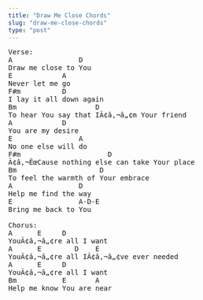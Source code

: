 ```yaml
---
title: "Draw Me Close Chords"
slug: "draw-me-close-chords"
type: "post"
---
```


<pre>
Verse: 
A                D
Draw me close to You 
E            A
Never let me go 
F#m          D          
I lay it all down again 
Bm                   D              
To hear You say that IÃ¢â‚¬â„¢m Your friend 
A            D   
You are my desire 
E                A
No one else will do 
F#m                     D              
Ã¢â‚¬ËœCause nothing else can take Your place 
Bm                    D         
To feel the warmth of Your embrace 
A                D
Help me find the way 
E                A-D-E
Bring me back to You 

Chorus: 
A      E     D 
YouÃ¢â‚¬â„¢re all I want 
A      E        D    E
YouÃ¢â‚¬â„¢re all IÃ¢â‚¬â„¢ve ever needed 
A      E     D
YouÃ¢â‚¬â„¢re all I want 
Bm           E       A
Help me know You are near
</pre>